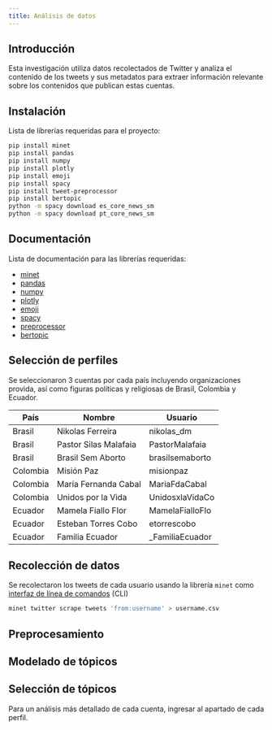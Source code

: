```yaml
---
title: Análisis de datos
---
```


## Introducción

Esta investigación utiliza datos recolectados de Twitter y analiza el contenido de los tweets y sus metadatos para extraer información relevante sobre los contenidos que publican estas cuentas. 

## Instalación

Lista de librerías requeridas para el proyecto:

```bash
pip install minet
pip install pandas
pip install numpy
pip install plotly
pip install emoji
pip install spacy
pip install tweet-preprocessor
pip install bertopic
python -m spacy download es_core_news_sm
python -m spacy download pt_core_news_sm
```

## Documentación

Lista de documentación para las librerías requeridas:

- [minet](https://github.com/medialab/minet)
- [pandas](https://github.com/pandas-dev/pandas)
- [numpy](https://github.com/numpy/numpy)
- [plotly](https://github.com/plotly/plotly.py)
- [emoji](https://github.com/carpedm20/emoji/)
- [spacy](https://github.com/explosion/spaCy)
- [preprocessor](https://github.com/s/preprocessor)
- [bertopic](https://github.com/MaartenGr/BERTopic)

## Selección de perfiles

Se seleccionaron 3 cuentas por cada país incluyendo organizaciones provida, así como figuras políticas y religiosas de Brasil, Colombia y Ecuador.

| País | Nombre  | Usuario  |
|---|---|---|
| Brasil | Nikolas Ferreira | nikolas_dm |
| Brasil | Pastor Silas Malafaia | PastorMalafaia |
| Brasil | Brasil Sem Aborto | brasilsemaborto |
| Colombia | Misión Paz | misionpaz |
| Colombia | María Fernanda Cabal | MariaFdaCabal |
| Colombia | Unidos por la Vida | UnidosxlaVidaCo |
| Ecuador | Mamela Fiallo Flor | MamelaFialloFlo |
| Ecuador | Esteban Torres Cobo | etorrescobo |
| Ecuador | Familia Ecuador | _FamiliaEcuador |

## Recolección de datos

Se recolectaron los tweets de cada usuario usando la librería `minet` como [interfaz de línea de comandos](https://github.com/medialab/minet/blob/master/docs/cli.md#twitter-scrape) (CLI)

```bash
minet twitter scrape tweets 'from:username' > username.csv
```

## Preprocesamiento

## Modelado de tópicos

## Selección de tópicos

Para un análisis más detallado de cada cuenta, ingresar al apartado de cada perfil.